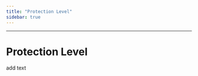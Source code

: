 ```yaml
---
title: "Protection Level"
sidebar: true
---
```


------------------------------------------------------------------------

# Protection Level

add text
